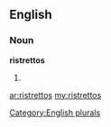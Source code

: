 ==English==

===Noun===
'''ristrettos'''

# {{plural of|[[ristretto]]}}

[[Category:English plurals]]

[[ar:ristrettos]]
[[my:ristrettos]]